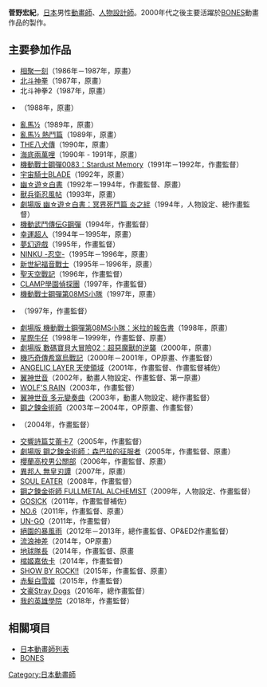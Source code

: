{{multiple issues|
{{Notability Unreferenced|time=2016-09-11T16:02:34+00:00}}
{{Primarysources|time=2016-09-11T16:02:34+00:00}}
{{unreferenced|time=2016-09-12T00:48:33+00:00}}
}}
{{noteTA|G1=Anime}}
{{japanese|japanese=菅野 宏紀|kana=かんの ひろき|romaji=Kanno Hiroki}}
'''菅野宏紀'''{{BD|1965年|2月27日||}}，[[日本|日本]]男性[[動畫師|動畫師]]、[[人物設計|人物設計師]]。2000年代之後主要活躍於[[BONES_(動畫製作公司)|BONES]]動畫作品的製作。

== 主要參加作品 ==
* [[相聚一刻|相聚一刻]]（1986年－1987年，原畫）
* [[北斗神拳|北斗神拳]]（1987年，原畫）
* 北斗神拳2（1987年，原畫）
* {{link-ja|極速悍將|F (漫画)}}（1988年，原畫）
* [[亂馬½|亂馬½]]（1989年，原畫）
* [[亂馬½|亂馬½ 熱鬥篇]]（1989年，原畫）
* [[THE八犬傳|THE八犬傳]]（1990年，原畫）
* [[冒險少女娜汀亞|海底兩萬哩]]（1990年 - 1991年，原畫）
* [[機動戰士GUNDAM_0083：Stardust_Memory|機動戰士鋼彈0083：Stardust Memory]]（1991年－1992年，作畫監督）
* [[宇宙騎士BLADE|宇宙騎士BLADE]]（1992年，原畫）
* [[幽遊白書|幽☆遊☆白書]]（1992年－1994年，作畫監督、原畫）
* [[獸兵衛忍風帖|獸兵衛忍風帖]]（1993年，原畫）
* [[幽遊白書#幽遊白書_冥界死鬥篇_炎之絆|劇場版 幽☆遊☆白書：冥界死鬥篇 炎之絆]]（1994年，人物設定、總作畫監督）
* [[機動武鬥傳G_GUNDAM|機動武鬥傳伝G鋼彈]]（1994年，作畫監督）
* [[行運超人|幸運超人]]（1994年－1995年，原畫）
* [[夢幻遊戲|夢幻遊戲]]（1995年，作畫監督）
* [[忍空|NINKU -忍空-]]（1995年－1996年，原畫）
* [[新世紀福音戰士|新世紀福音戰士]]（1995年－1996年，原畫）
* [[聖天空戰記|聖天空戰記]]（1996年，作畫監督）
* [[CLAMP學園偵探團|CLAMP學園偵探團]]（1997年，作畫監督）
* [[機動戰士GUNDAM第08MS小隊|機動戰士鋼彈第08MS小隊]]（1997年，原畫）
* {{link-ja|光速聖騎士BULK SLASH|バルクスラッシュ}}（1997年，作畫監督）
* [[機動戰士GUNDAM第08MS小隊#劇場版|劇場版 機動戰士鋼彈第08MS小隊：米拉的報告書]]（1998年，原畫）
* [[星際牛仔|星際牛仔]]（1998年－1999年，作畫監督、原畫）
* [[數碼寶貝大冒險02#超惡魔獸的逆襲|劇場版 數碼寶貝大冒險02：超惡魔獸的逆襲]]（2000年，原畫）
* [[機巧奇傳|機巧奇傳希窩烏戰記]]（2000年－2001年，OP原畫、作畫監督）
* [[ANGELIC_LAYER_天使領域|ANGELIC LAYER 天使領域]]（2001年，作畫監督、作畫監督補佐）
* [[翼神世音|翼神世音]]（2002年，動畫人物設定、作畫監督、第一原畫）
* [[狼雨|WOLF'S RAIN]]（2003年，作畫監督）
* [[翼神世音|翼神世音 多元變奏曲]]（2003年，動畫人物設定、總作畫監督） 
* [[鋼之鍊金術師_(動畫)|鋼之鍊金術師]]（2003年－2004年，OP原畫、作畫監督）
* {{link-ja|KURAU Phantom Memory|KURAU Phantom Memory}}（2004年，作畫監督）
* [[交響詩篇|交響詩篇艾蕾卡7]]（2005年，作畫監督）
* [[劇場版_鋼之鍊金術師_森巴拉的征服者|劇場版 鋼之鍊金術師：森巴拉的征服者]]（2005年，作畫監督、原畫）
* [[櫻蘭高校男公關部|櫻蘭高校男公關部]]（2006年，作畫監督、原畫）
* [[異邦人_無皇刃譚|異邦人 無皇刃譚]]（2007年，原畫）
* [[SOUL_EATER|SOUL EATER]]（2008年，作畫監督）
* [[鋼之鍊金術師_FULLMETAL_ALCHEMIST|鋼之鍊金術師 FULLMETAL ALCHEMIST]]（2009年，人物設定、作畫監督）
* [[GOSICK|GOSICK]]（2011年，作畫監督補佐）
* [[NO.6|NO.6]]（2011年，作畫監督、原畫）
* [[UN-GO|UN-GO]]（2011年，作畫監督）
* [[絕園的暴風雨|絕園的暴風雨]]（2012年－2013年，總作畫監督、OP&ED2作畫監督）
* [[流浪神差|流浪神差]]（2014年，OP原畫）
* [[地球隊長|地球隊長]]（2014年，作畫監督、原畫
* [[棺姬嘉依卡|棺姬嘉依卡]]（2014年，作畫監督）
* [[SHOW_BY_ROCK!!|SHOW BY ROCK!!]]（2015年，作畫監督、原畫）
* [[赤髮白雪姬|赤髮白雪姬]]（2015年，作畫監督）
* [[文豪Stray_Dogs|文豪Stray Dogs]]（2016年，總作畫監督）
* [[我的英雄學院|我的英雄學院]]（2018年，作畫監督）

== 相關項目 ==
* [[日本動畫師列表|日本動畫師列表]]
* [[BONES_(動畫製作公司)|BONES]]

{{DEFAULTSORT:Kanno Hiroki}}
[[Category:日本動畫師|Category:日本動畫師]]